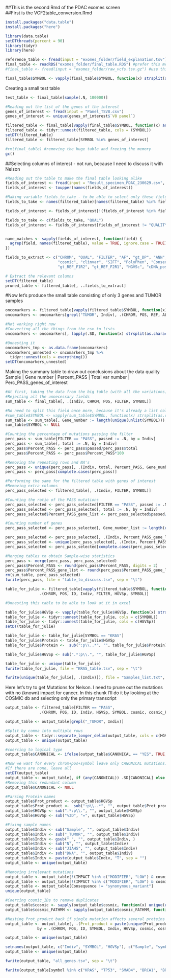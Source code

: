 ##This is the second Rmd of the PDAC exomes screen  
##First is the VCF2table_conversion.Rmd

```r
install.packages("data.table")
install.packages("here")
```

```r
library(data.table)
setDTthreads(percent = 90)
library(tidyr)
library(here)
```

```r
reference_table <- fread(input = "exomes_folder/field_explanation.tsv")
final_table <- readRDS("exomes_folder/final_table.RDS") #prefer this method
#final_table <- fread(input = "exomes_folder/raw_vcfs.tsv.gz") #use this, if RDS is corrupted, for example

```

```r
final_table$SYMBOL <- vapply(final_table$SYMBOL, function(x) strsplit(as.character(x), ","), FUN.VALUE = list(character(1)))
```

Creating a small test table
```r
test_table <- final_table[sample(.N, 100000)]
```

```r
#Reading out the list of the genes of the interest
genes_of_interest <- fread(input = "Panel_TSV8.csv")
genes_of_interest <- unique(genes_of_interest$`V8 panel`)

filtered_table <- final_table[vapply(final_table$SYMBOL, function(x) any(x %in% genes_of_interest), logical(1))]
filtered_table <- tidyr::unnest(filtered_table, cols = (SYMBOL))
setDT(filtered_table)
filtered_table <- filtered_table[SYMBOL %in% genes_of_interest]

#rm(final_table) #removing the huge table and freeing the memory
gc()
```

##Selecting columns of interest - not run, because I need to discuss it with Nelson

```r
#Reading out the table to make the final table looking alike
fields_of_interest <- fread(input = "Result_specimen_PDAC_230629.csv", nrows = 1)
fields_of_interest <- toupper(names(fields_of_interest))

#Making variable fields_to_take - to be able to select only these fields
fields_to_take <- names(filtered_table)[names(filtered_table) %in% fields_of_interest]

fields_of_interest <- fields_of_interest[!(fields_of_interest %in% fields_to_take)]

fields_to_take <- c(fields_to_take, "QUAL")
fields_of_interest <- fields_of_interest[fields_of_interest != "QUALITY"]


name_matches <- sapply(fields_of_interest, function(field) {
  agrep(field, names(filtered_table), value = TRUE, ignore.case = TRUE)
})

fields_to_extract <- c("CHROM", "QUAL", "FILTER", "AF", "gt_DP", "ANN", "SYMBOL", "Consequence", "Amino_acids", "HGVSp",
                       "cosmic", "clinvar", "SIFT", "PolyPhen", "Consequence", "gt_AD", "gt_ALT_F1R2", "gt_ALT_F2R1",
                       "gt_REF_F1R2", "gt_REF_F2R1", "HGVSc", "cDNA_position", "EXON", "Protein_position")

# Extract the relevant columns
setDT(filtered_table)
pruned_table <- filtered_table[, ..fields_to_extract]

```

#Now let's produce the small table consisting of only 3 genes and TUMOR samples

```r
oncomarkers <- filtered_table[vapply(filtered_table$SYMBOL, function(x) any(x %in% c("KRAS", "TP53", "SMAD4")), logical(1))]
oncomarkers <- oncomarkers[grepl("TUMOR", Indiv), .(CHROM, POS, REF, ALT, FILTER, ID, SYMBOL, Indiv, Amino_acids, HGVSp, Codons, Consequence, SIFT, ANN)]
```

```r
#Not working right now
#Converting all the things from the csv to lists
oncomarkers <- oncomarkers[, lapply(.SD, function(x) strsplit(as.character(x), ","))]

#Unnesting it
oncomarkers_tmp <- as.data.frame(oncomarkers)
oncomarkers_unnested <- oncomarkers_tmp %>% 
  tidyr::unnest(cols = everything())
setDT(oncomarkers_unnested)
```

Making the summary table to draw out conclusions about the data quality
Sample | Gene number | Percent_PASS | Total var number | Perc_PASS_genes_of_interest 
```r
#At first, taking the data from the big table (with all the variations)
#Rejecting all the unnecessary fields
sum_table <- final_table[, .(Indiv, CHROM, POS, FILTER, SYMBOL)]

#No need to split this field once more, because it's already a list column
#sum_table$SYMBOL <- vapply(sum_table$SYMBOL, function(x) strsplit(as.character(x), ","), FUN.VALUE = list(character(1)))
sum_table <- sum_table[, Gene_number := length(unique(unlist(SYMBOL))), by = Indiv ]
sum_table$SYMBOL <- NULL

#Counting the percentage of mutations passing the filter
perc_pass <- sum_table[FILTER == "PASS", passed := .N, by = Indiv]
perc_pass <- sum_table[, total := .N, by = Indiv]
perc_pass$Percent_PASS <- perc_pass$passed/perc_pass$total
perc_pass$Percent_PASS <- perc_pass$Percent_PASS*100

#Removing the repeating rows and NA's
perc_pass <- unique(perc_pass[, .(Indiv, total, Percent_PASS, Gene_number)])
perc_pass <- perc_pass[complete.cases(perc_pass)]

#Performing the same for the filtered table with genes of interest
#Removing extra columns
perc_pass_selected <- filtered_table[, .(Indiv, FILTER, SYMBOL)]

#Counting the ratio of the PASS mutations
perc_pass_selected <- perc_pass_selected[FILTER == "PASS", passed := .N, by = Indiv]
perc_pass_selected <- perc_pass_selected[, total := .N, by = Indiv]
perc_pass_selected$Percent_PASS_gene_list <- perc_pass_selected$passed/perc_pass_selected$total*100

#Counting number of genes
perc_pass_selected <- perc_pass_selected[, Gene_number_list := length(unique(SYMBOL)), by = Indiv ]

perc_pass_selected <- perc_pass_selected[, .(Indiv, Percent_PASS_gene_list, Gene_number_list)]
perc_pass_selected <- unique(perc_pass_selected[, .(Indiv, Percent_PASS_gene_list, Gene_number_list)])
perc_pass_selected <- perc_pass_selected[complete.cases(perc_pass_selected)]

#Merging tables to obtain Sample-wise statistics
perc_pass <- merge(perc_pass, perc_pass_selected)
perc_pass$Percent_PASS <- round(perc_pass$Percent_PASS, digits = 2)
perc_pass$Percent_PASS_gene_list <- round(perc_pass$Percent_PASS_gene_list, digits = 2)
rm(sum_table, perc_pass_selected)
fwrite(perc_pass, file = "table_to_discuss.tsv", sep = "\t")
```

```r
table_for_julie <- filtered_table[vapply(filtered_table$SYMBOL, function(x) any(x %in% c("KRAS")), logical(1)), 
               .(CHROM, POS, ID, Indiv, FILTER, HGVSp, SYMBOL)]

#Unnesting this table to be able to look at it in excel

table_for_julie$HGVSp <- vapply(table_for_julie$HGVSp, function(x) strsplit(as.character(x), ","), FUN.VALUE = list(character(1)))
table_for_julie <- tidyr::unnest(table_for_julie, cols = c(SYMBOL))
table_for_julie <- tidyr::unnest(table_for_julie, cols = c(HGVSp))
setDT(table_for_julie)

table_for_julie <- table_for_julie[SYMBOL == "KRAS"]
table_for_julie$Protein <- table_for_julie$HGVSp
table_for_julie$Protein <-  sub(":p\\..*", "", table_for_julie$Protein)

table_for_julie$HGVSp <- sub(".*:p\\.", "", table_for_julie$HGVSp)

table_for_julie <- unique(table_for_julie)
fwrite(table_for_julie, file = "KRAS_table.tsv", sep = "\t")

fwrite(unique(table_for_julie[, .(Indiv)]), file = "Samples_list.txt", col.names = F)
```

Here let's try to get Mutations for Nelson. I need to prune out the mutations with no (known) impact for cancer. 
In this chunk I'll do it by looking at the COSMIC db and selecting only the primary transcript
```r
output_table <- filtered_table[FILTER == "PASS", 
               .(CHROM, POS, ID, Indiv, HGVSp, SYMBOL, cosmic, cosmic_FATHMM, Consequence, IMPACT, CANONICAL)]

output_table <- output_table[grepl("_TUMOR", Indiv)]

#Split by comma into multiple rows
output_table <- tidyr::separate_longer_delim(output_table, cols = c(HGVSp, cosmic, cosmic_FATHMM, Consequence, IMPACT, CANONICAL), delim = ",")
output_table <- unique(output_table)

#coercing to logical type
output_table$CANONICAL <- ifelse(output_table$CANONICAL == "YES", TRUE, FALSE) 

#Now we want for every chrom+pos+symbol leave only CANONICAL mutations. 
#If there are none, leave all
setDT(output_table)
output_table <- output_table[, if (any(CANONICAL)) .SD[CANONICAL] else .SD, by = .(CHROM, POS, SYMBOL)]
#Removing this redundant column
output_table$CANONICAL <- NULL

#Parsing Protein names
output_table$Prot_product <- output_table$HGVSp
output_table$Prot_product <-  sub(":p\\..*", "", output_table$Prot_product)
output_table$HGVSp <- sub(".*:p\\.", "", output_table$HGVSp)
output_table$HGVSp <- sub("%3D", "=", output_table$HGVSp)

#Fixing sample names
output_table$Indiv <- sub("Sample", "", output_table$Indiv)
output_table$Indiv <- sub("_TUMOR", "", output_table$Indiv)
output_table$Indiv <- gsub("_", "", output_table$Indiv, )
output_table$Indiv <- sub("N", "", output_table$Indiv)
output_table$Indiv <- sub("JIAHS", "", output_table$Indiv)
output_table$Indiv <- sub("DNA", "", output_table$Indiv)
output_table$Indiv <- paste(output_table$Indiv, "T", sep = "")
output_table <- unique(output_table)

#Removing irrelevant mutations
output_table <- output_table[!(IMPACT %in% c("MODIFIER", "LOW") & cosmic == "." & HGVSp == ".")]
output_table <- output_table[!(IMPACT %in% c("MODIFIER", "LOW") & cosmic_FATHMM == "NEUTRAL" & HGVSp == ".")]
output_table <- output_table[Consequence != "synonymous_variant"]
unique(output_table)

#Coercing cosmic_IDs to remove duplicates
output_table$cosmic <- sapply(output_table$cosmic, function(x) unique(unlist(strsplit(x, "&"))))
output_table$cosmic_FATHMM <- sapply(output_table$cosmic_FATHMM, function(x) unique(unlist(strsplit(x, "&"))))

#Nesting Prot_product back if single mutation affects several proteins
output_table <- output_table[, .(Prot_product = paste(unique(Prot_product), collapse = ";")),
              by = .(CHROM, POS, ID, SYMBOL, Indiv, HGVSp, cosmic, cosmic_FATHMM, Consequence, IMPACT)]

output_table <- unique(output_table)
```


```r
setnames(output_table, c("Indiv", "SYMBOL", "HGVSp"), c("Sample", "symbol", "AA_mutations"))
output_table <- unique(output_table)

fwrite(output_table, "all_genes.tsv", sep = "\t")

fwrite(output_table[symbol %in% c("KRAS", "TP53", "SMAD4", "BRCA1", "BRCA2")], "KRAS_TP53_SMAD4_BRAC_genes.tsv", sep = "\t")
```





  


